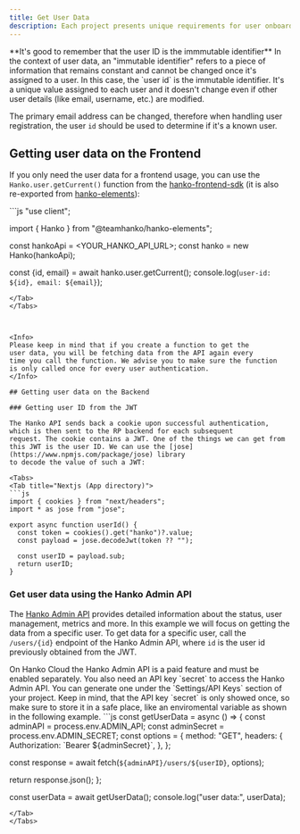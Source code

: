 ```yaml
---
title: Get User Data
description: Each project presents unique requirements for user onboarding. In this guide you'll learn to get user data from Hanko.
---
```


<Info>
**It's good to remember that the user ID is the immmutable identifier**

<Accordion title="But what is an immutable identifier? 🤔">
    In the context of user data, an "immutable identifier" refers to a piece of information that remains constant and cannot be changed once it's assigned to a user. In this case, the `user id` is the immutable identifier. It's a unique value assigned to each user and it doesn't change even if other user details (like email, username, etc.) are modified.
</Accordion>

The primary email address can be changed, therefore when handling user registration, the user `id` should be used to
determine if it's a known user.
</Info>

## Getting user data on the Frontend

If you only need the user data for a frontend usage, you can use the `Hanko.user.getCurrent()` function from the
[hanko-frontend-sdk](https://www.npmjs.com/package/@teamhanko/hanko-frontend-sdk) (it is also re-exported from
[hanko-elements](https://www.npmjs.com/package/@teamhanko/hanko-elements)):

<Tabs>
<Tab title="Nextjs (App directory)">
```js
"use client";

import { Hanko } from "@teamhanko/hanko-elements";

const hankoApi = <YOUR_HANKO_API_URL>;
const hanko = new Hanko(hankoApi);

const {id, email} = await hanko.user.getCurrent();
console.log(`user-id: ${id}, email: ${email}`);
```
</Tab>
</Tabs>



<Info>
Please keep in mind that if you create a function to get the
user data, you will be fetching data from the API again every
time you call the function. We advise you to make sure the function
is only called once for every user authentication.
</Info>

## Getting user data on the Backend

### Getting user ID from the JWT

The Hanko API sends back a cookie upon successful authentication, which is then sent to the RP backend for each subsequent
request. The cookie contains a JWT. One of the things we can get from this JWT is the user ID. We can use the [jose](https://www.npmjs.com/package/jose) library
to decode the value of such a JWT:

<Tabs>
<Tab title="Nextjs (App directory)">
```js
import { cookies } from "next/headers";
import * as jose from "jose";

export async function userId() {
  const token = cookies().get("hanko")?.value;
  const payload = jose.decodeJwt(token ?? "");

  const userID = payload.sub;
  return userID;
}
```
</Tab>
</Tabs>


### Get user data using the Hanko Admin API

The [Hanko Admin API](https://docs.hanko.io/api/admin) provides detailed information about the status, user management, metrics and more. In this example we will focus on
getting the data from a specific user.
To get data for a specific user, call the `/users/{id}` endpoint of the Hanko Admin API, where `id` is the user id previously obtained from the JWT.

<Info>
On Hanko Cloud the Hanko Admin API is a paid feature and must be enabled separately.
You also need an API key `secret` to access the Hanko Admin API. You can generate one under the `Settings/API Keys` section of your project.
Keep in mind, that the API key `secret` is only showed once, so make sure to store it in a safe place, like an enviromental variable as shown in the following example.
</Info>


<Tabs>
<Tab title="Nextjs (App directory)">
```js
const getUserData = async () => {
  const adminAPI = process.env.ADMIN_API;
  const adminSecret = process.env.ADMIN_SECRET;
  const options = {
    method: "GET",
    headers: {
      Authorization: `Bearer ${adminSecret}`,
    },
  };

  const response = await fetch(`${adminAPI}/users/${userID}`, options);

  return response.json();
};

const userData = await getUserData();
console.log("user data:", userData);
```
</Tab>
</Tabs>


